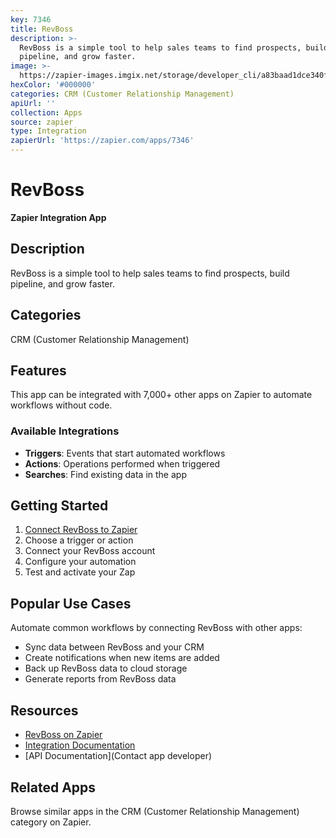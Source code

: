 ```yaml
---
key: 7346
title: RevBoss
description: >-
  RevBoss is a simple tool to help sales teams to find prospects, build
  pipeline, and grow faster.
image: >-
  https://zapier-images.imgix.net/storage/developer_cli/a83baad1dce340f5e737d650d6c959cc.png?auto=format%2Ccompress&ixlib=python-3.0.0&q=50
hexColor: '#000000'
categories: CRM (Customer Relationship Management)
apiUrl: ''
collection: Apps
source: zapier
type: Integration
zapierUrl: 'https://zapier.com/apps/7346'
---
```

# RevBoss

**Zapier Integration App**

## Description

RevBoss is a simple tool to help sales teams to find prospects, build pipeline, and grow faster.

## Categories

CRM (Customer Relationship Management)

## Features

This app can be integrated with 7,000+ other apps on Zapier to automate workflows without code.

### Available Integrations

- **Triggers**: Events that start automated workflows
- **Actions**: Operations performed when triggered
- **Searches**: Find existing data in the app

## Getting Started

1. [Connect RevBoss to Zapier](https://zapier.com/apps/7346)
2. Choose a trigger or action
3. Connect your RevBoss account
4. Configure your automation
5. Test and activate your Zap

## Popular Use Cases

Automate common workflows by connecting RevBoss with other apps:

- Sync data between RevBoss and your CRM
- Create notifications when new items are added
- Back up RevBoss data to cloud storage
- Generate reports from RevBoss data

## Resources

- [RevBoss on Zapier](https://zapier.com/apps/7346)
- [Integration Documentation](https://zapier.com/apps/7346/integrations)
- [API Documentation](Contact app developer)

## Related Apps

Browse similar apps in the CRM (Customer Relationship Management) category on Zapier.
